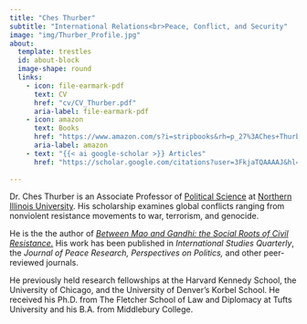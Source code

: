 ```yaml
---
title: "Ches Thurber"
subtitle: "International Relations<br>Peace, Conflict, and Security"
image: "img/Thurber_Profile.jpg"
about:
  template: trestles
  id: about-block
  image-shape: round
  links:
    - icon: file-earmark-pdf
      text: CV
      href: "cv/CV_Thurber.pdf"
      aria-label: file-earmark-pdf
    - icon: amazon
      text: Books
      href: "https://www.amazon.com/s?i=stripbooks&rh=p_27%3AChes+Thurber&s=relevancerank&text=Ches+Thurber&ref=dp_byline_sr_book_1"
      aria-label: amazon
    - text: "{{< ai google-scholar >}} Articles"
      href: "https://scholar.google.com/citations?user=3FkjaTQAAAAJ&hl=en"
  
---
```


::: {#about-block}

Dr. Ches Thurber is an Associate Professor of [Political Science](www.polisci.niu.edu) at [Northern Illinois University](www.niu.edu). His scholarship examines global conflicts ranging from nonviolent resistance movements to war, terrorism, and genocide.

He is the the author of [*Between Mao and Gandhi: the Social Roots of Civil Resistance.*](https://www.amazon.com/Between-Cambridge-Studies-Contentious-Politics/dp/110892784X/) His work has been published in *International Studies Quarterly*, the *Journal of Peace Research,*  *Perspectives on Politics,* and other peer-reviewed journals. 

He previously held research fellowships at the Harvard Kennedy School, the University of Chicago, and the University of Denver's Korbel School. He received his Ph.D. from The Fletcher School of Law and Diplomacy at Tufts University and his B.A. from Middlebury College. 

:::






